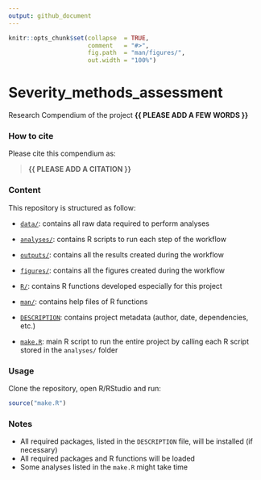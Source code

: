 ```yaml
---
output: github_document
---
```


<!-- README.md is generated from README.Rmd. Please edit that file -->


```r
knitr::opts_chunk$set(collapse  = TRUE,
                      comment   = "#>",
                      fig.path  = "man/figures/",
                      out.width = "100%")
```



# Severity_methods_assessment


<!-- badges: start -->
<!-- badges: end -->


Research Compendium of the project **{{ PLEASE ADD A FEW WORDS }}**



### How to cite

Please cite this compendium as: 

> **{{ PLEASE ADD A CITATION }}**



### Content

This repository is structured as follow:

- [`data/`](https://github.com/CarmenTamayo/Severity_methods_assessment/tree/master/data):
contains all raw data required to perform analyses

- [`analyses/`](https://github.com/CarmenTamayo/Severity_methods_assessment/tree/main/analyses/):
contains R scripts to run each step of the workflow

- [`outputs/`](https://github.com/CarmenTamayo/Severity_methods_assessment/tree/main/outputs):
contains all the results created during the workflow

- [`figures/`](https://github.com/CarmenTamayo/Severity_methods_assessment/tree/main/figures):
contains all the figures created during the workflow

- [`R/`](https://github.com/CarmenTamayo/Severity_methods_assessment/tree/main/R):
contains R functions developed especially for this project

- [`man/`](https://github.com/CarmenTamayo/Severity_methods_assessment/tree/main/man):
contains help files of R functions

- [`DESCRIPTION`](https://github.com/CarmenTamayo/Severity_methods_assessment/tree/main/DESCRIPTION):
contains project metadata (author, date, dependencies, etc.)

- [`make.R`](https://github.com/CarmenTamayo/Severity_methods_assessment/tree/main/make.R):
main R script to run the entire project by calling each R script stored in the `analyses/` folder



### Usage

Clone the repository, open R/RStudio and run:

```r
source("make.R")
```



### Notes

- All required packages, listed in the `DESCRIPTION` file, will be installed (if necessary)
- All required packages and R functions will be loaded
- Some analyses listed in the `make.R` might take time
